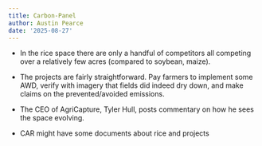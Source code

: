 ```yaml
---
title: Carbon-Panel
author: Austin Pearce
date: '2025-08-27'
---
```


-   In the rice space there are only a handful of competitors all competing over a relatively few acres (compared to soybean, maize).

<!-- -->

-   The projects are fairly straightforward. Pay farmers to implement some AWD, verify with imagery that fields did indeed dry down, and make claims on the prevented/avoided emissions.

-   The CEO of AgriCapture, Tyler Hull, posts commentary on how he sees the space evolving.

-   CAR might have some documents about rice and projects
